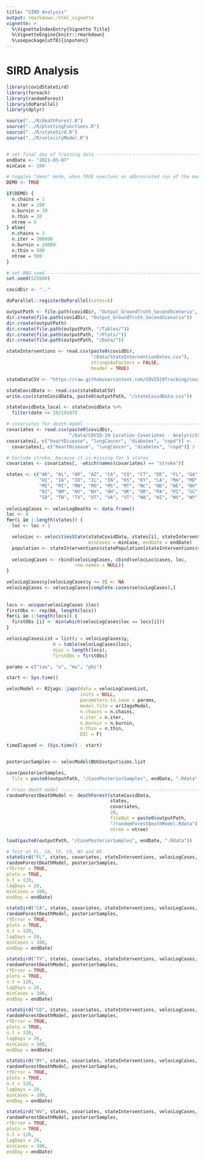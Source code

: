 ```yaml
---
title: "SIRD Analysis"
output: rmarkdown::html_vignette
vignette: >
  %\VignetteIndexEntry{Vignette Title}
  %\VignetteEngine{knitr::rmarkdown}
  %\usepackage[utf8]{inputenc}
---
```


# SIRD Analysis

```r
library(covidStateSird)
library(foreach)
library(randomForest)
library(doParallel)
library(dplyr)

source("../R/deathForest.R")
source("../R/plottingFunctions.R")
source("../R/stateSird.R")
source("../R/velocityModel.R")


# set final day of training data -----------------------------------------------
endDate <- "2021-03-07"
minCase <- 100

# toggles "demo" mode, when TRUE exectues an abbreviated run of the model ------
DEMO <- TRUE

if(DEMO) {
  n.chains = 1
  n.iter = 200
  n.burnin = 10
  n.thin = 20
  ntree = 5
} else{
  n.chains = 3
  n.iter = 200000
  n.burnin = 10000
  n.thin = 500
  ntree = 500
}

# set RNG seed -----------------------------------------------------------------
set.seed(525600)

covidDir <- ".."

doParallel::registerDoParallel(cores=5)

outputPath <- file.path(covidDir, "Output_GroundTruth_SecondScenario", Sys.Date())
dir.create(file.path(covidDir, "Output_GroundTruth_SecondScenario"))
dir.create(outputPath)
dir.create(file.path(outputPath, "/Tables/"))
dir.create(file.path(outputPath, "/Plots/"))
dir.create(file.path(outputPath, "/Data/"))

stateInterventions <- read.csv(paste0(covidDir,
                               "/Data/StateInterventionDates.csv"),
                               stringsAsFactors = FALSE,
                               header = TRUE)

stateDataCSV <- "https://raw.githubusercontent.com/COVID19Tracking/covid-public-api/master/v1/states/daily.csv"

stateCovidData <- read.csv(stateDataCSV)
write.csv(stateCovidData, paste0(outputPath, "/stateCovidData.csv"))

stateCovidData_local <- stateCovidData %>%
  filter(date >= 20210107)

# covariates for death model ---------------------------------------------------
covariates <- read.csv(paste0(covidDir, 
                       "/Data/COVID-19 Location Covariates - AnalyticStates.csv"))
covariates[, c("heartDisease", "lungCancer", "diabetes", "copd")] <-
  covariates[, c("heartDisease", "lungCancer", "diabetes", "copd")] / 100000

# Exclude stroke, because it is missing for 5 states 
covariates <- covariates[, -which(names(covariates) == "stroke")]

states <- c("AK", "AL", "AR", "AZ", "CA", "CO", "CT", "DE", "FL", "GA", 
            "HI", "IA", "ID", "IL", "IN", "KS", "KY", "LA", "MA", "MD", 
            "ME", "MI", "MN", "MO", "MS", "MT", "NC", "ND", "NE", "NH", 
            "NJ", "NM", "NV", "NY", "OH", "OK", "OR", "PA", "RI", "SC", 
            "SD", "TN", "TX", "UT", "VA", "VT", "WA", "WI", "WV", "WY")
 
velocLogCases <- velocLogDeaths <- data.frame()
loc <- 0
for(i in 1:length(states)) {
  loc <- loc + 1

  velocLoc <- velocitiesState(stateCovidData, states[i], stateInterventions, 
                              minCases = minCase, endDate = endDate)
  population <- stateInterventions$statePopulation[stateInterventions$stateAbbreviation == states[i]]
  
  velocLogCases <- rbind(velocLogCases, cbind(velocLoc$cases, loc, 
                         row.names = NULL))
}

velocLogCases$y[velocLogCases$y <= 0] <- NA
velocLogCases <- velocLogCases[complete.cases(velocLogCases),]
 
 
locs <- unique(velocLogCases $loc)
firstObs <- rep(NA, length(locs))
for(i in 1:length(locs)) {
  firstObs [i] <- min(which(velocLogCases$loc == locs[i]))
}

velocLogCasesList = list(y = velocLogCases$y, 
                 N = table(velocLogCases$loc), 
                 nLoc = length(locs), 
                 firstObs = firstObs)

params = c("tau", "u", "mu", "phi")

start <- Sys.time()

velocModel <- R2jags::jags(data = velocLogCasesList, 
                           inits = NULL, 
                           parameters.to.save = params,
                           model.file = ar1JagsModel, 
                           n.chains = n.chains, 
                           n.iter = n.iter, 
                           n.burnin = n.burnin, 
                           n.thin = n.thin, 
                           DIC = F)

timeElapsed <- (Sys.time() - start)


posteriorSamples <- velocModel$BUGSoutput$sims.list

save(posteriorSamples,
  file = paste0(outputPath, "/CasePosteriorSamples", endDate, ".Rdata"))

# train death model ------------------------------------------------------------
randomForestDeathModel <- deathForest(stateCovidData, 
                                      states,
                                      covariates, 
                                      28, 
                                      fileOut = paste0(outputPath, 
                                      "/randomForestDeathModel.Rdata"),
                                      ntree = ntree)

load(paste0(outputPath, "/CasePosteriorSamples", endDate, ".Rdata"))

# Test on FL, CA, TX, CO, NY and WV
stateSird("FL", states, covariates, stateInterventions, velocLogCases, stateCovidData,
randomForestDeathModel, posteriorSamples,
rfError = TRUE,
plots = TRUE,
n.t = 120,
lagDays = 28,
minCases = 100,
endDay = endDate)

stateSird("CA", states, covariates, stateInterventions, velocLogCases, stateCovidData,
randomForestDeathModel, posteriorSamples,
rfError = TRUE,
plots = TRUE,
n.t = 120,
lagDays = 28,
minCases = 100,
endDay = endDate)

stateSird("TX", states, covariates, stateInterventions, velocLogCases, stateCovidData,
randomForestDeathModel, posteriorSamples,
rfError = TRUE,
plots = TRUE,
n.t = 120,
lagDays = 28,
minCases = 100,
endDay = endDate)

stateSird("CO", states, covariates, stateInterventions, velocLogCases, stateCovidData,
randomForestDeathModel, posteriorSamples,
rfError = TRUE,
plots = TRUE,
n.t = 120,
lagDays = 28,
minCases = 100,
endDay = endDate)

stateSird("NY", states, covariates, stateInterventions, velocLogCases, stateCovidData,
randomForestDeathModel, posteriorSamples,
rfError = TRUE,
plots = TRUE,
n.t = 120,
lagDays = 28,
minCases = 100,
endDay = endDate)

stateSird("WV", states, covariates, stateInterventions, velocLogCases, stateCovidData,
randomForestDeathModel, posteriorSamples,
rfError = TRUE,
plots = TRUE,
n.t = 120,
lagDays = 28,
minCases = 100,
endDay = endDate)
```